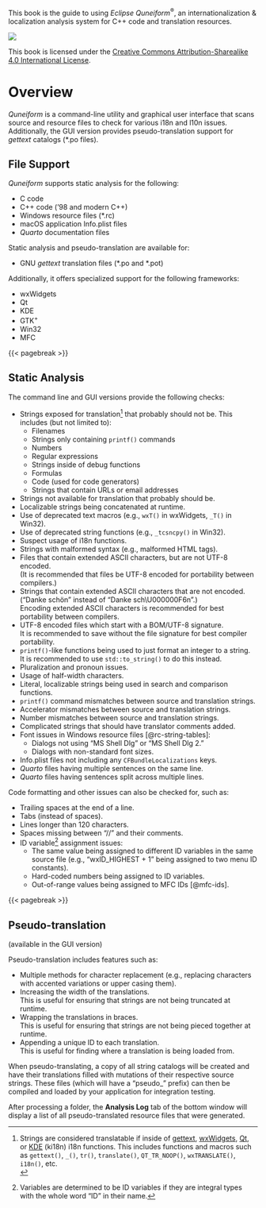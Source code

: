 ::: {.content-visible when-format="html"}
<!-- Just want this preface in the gitbook.
     PDF output will have its own copyright page after the title.-->

This book is the guide to using *Eclipse Quneiform*^®^, an internationalization & localization analysis system for C++ code and translation resources.

![](images/by-sa.png)

This book is licensed under the [Creative Commons Attribution-Sharealike 4.0 International License](https://creativecommons.org/licenses/by-sa/4.0/).
:::

# Overview

*Quneiform* is a command-line utility and graphical user interface that scans source and resource files to check for various i18n and l10n issues.
Additionally, the GUI version provides pseudo-translation support for *gettext* catalogs (\*.po files).

## File Support

*Quneiform* supports static analysis for the following:

- C code
- C++ code ('98 and modern C++)
- Windows resource files (\*.rc)
- macOS application Info.plist files
- *Quarto* documentation files

Static analysis and pseudo-translation are available for:

- GNU *gettext* translation files (\*.po and \*.pot)

Additionally, it offers specialized support for the following frameworks:

- wxWidgets
- Qt
- KDE
- GTK^+^
- Win32
- MFC

{{< pagebreak >}}

## Static Analysis

The command line and GUI versions provide the following checks:

- Strings exposed for translation[^1] that probably should not be.
  This includes (but not limited to):
  - Filenames
  - Strings only containing `printf()` commands
  - Numbers
  - Regular expressions
  - Strings inside of debug functions
  - Formulas
  - Code (used for code generators)
  - Strings that contain URLs or email addresses
- Strings not available for translation that probably should be.
- Localizable strings being concatenated at runtime.
- Use of deprecated text macros (e.g., `wxT()` in wxWidgets, `_T()` in Win32).
- Use of deprecated string functions (e.g., `_tcsncpy()` in Win32).
- Suspect usage of i18n functions.
- Strings with malformed syntax (e.g., malformed HTML tags).
- Files that contain extended ASCII characters, but are not UTF-8 encoded.<br />
  (It is recommended that files be UTF-8 encoded for portability between compilers.)
- Strings that contain extended ASCII characters that are not encoded.
  ("Danke schön" instead of "Danke sch\\U000000F6n".)<br />
  Encoding extended ASCII characters is recommended for
  best portability between compilers.
- UTF-8 encoded files which start with a BOM/UTF-8 signature.<br />
  It is recommended to save without the file signature for best compiler portability.
- `printf()`-like functions being used to just format an integer to a string.<br />
  It is recommended to use `std::to_string()` to do this instead.
- Pluralization and pronoun issues.
- Usage of half-width characters.
- Literal, localizable strings being used in search and comparison functions.
- `printf()` command mismatches between source and translation strings.
- Accelerator mismatches between source and translation strings.
- Number mismatches between source and translation strings.
- Complicated strings that should have translator comments added.
- Font issues in Windows resource files [@rc-string-tables]:
  - Dialogs not using "MS Shell Dlg" or "MS Shell Dlg 2."
  - Dialogs with non-standard font sizes.
- Info.plist files not including any `CFBundleLocalizations` keys.
- *Quarto* files having multiple sentences on the same line.
- *Quarto* files having sentences split across multiple lines.

Code formatting and other issues can also be checked for, such as:

- Trailing spaces at the end of a line.
- Tabs (instead of spaces).
- Lines longer than 120 characters.
- Spaces missing between "//" and their comments.
- ID variable[^2] assignment issues:
  - The same value being assigned to different ID variables in the same source file
    (e.g., "wxID_HIGHEST + 1" being assigned to two menu ID constants).
  - Hard-coded numbers being assigned to ID variables.
  - Out-of-range values being assigned to MFC IDs [@mfc-ids].
  
{{< pagebreak >}}

## Pseudo-translation

(available in the GUI version)

Pseudo-translation includes features such as:

- Multiple methods for character replacement (e.g., replacing characters with accented variations or upper casing them).
- Increasing the width of the translations. \
  This is useful for ensuring that strings are not being truncated at runtime.
- Wrapping the translations in braces. \
  This is useful for ensuring that strings are not being pieced together at runtime.
- Appending a unique ID to each translation. \
  This is useful for finding where a translation is being loaded from.

When pseudo-translating, a copy of all string catalogs will be created and have their translations filled
with mutations of their respective source strings.
These files (which will have a "pseudo\_" prefix) can then be compiled and loaded by your application for integration testing.

::: {.notesection data-latex=""}
After processing a folder, the **Analysis Log** tab of the bottom window will display a list of all pseudo-translated resource files that were generated.
:::

[^1]: Strings are considered translatable if inside of [gettext](https://www.gnu.org/software/gettext/),
[wxWidgets](https://www.wxwidgets.org), [Qt](https://www.qt.io), or
[KDE](https://develop.kde.org/docs/plasma/widget/translations-i18n) (ki18n) i18n functions.
This includes functions and macros such as `gettext()`, `_()`, `tr()`, `translate()`,
`QT_TR_NOOP()`, `wxTRANSLATE()`, `i18n()`, etc.<br />
[^2]: Variables are determined to be ID variables if they are integral types with the whole word "ID" in their name.
